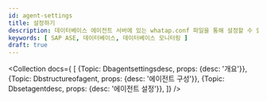 ```yaml
---
id: agent-settings
title: 설정하기
description: 데이터베이스 에이전트 서버에 있는 whatap.conf 파일을 통해 설정할 수 있는 옵션에 대해 알아봅니다.
keywords: [ SAP ASE, 데이터베이스, 데이터베이스 모니터링 ]
draft: true
---
```



<Collection docs={
  [
    {Topic: Dbagentsettingsdesc, props: {desc: '개요'}},
    {Topic: Dbstructureofagent, props: {desc: '에이전트 구성'}},
    {Topic: Dbsetagentdesc, props: {desc: '에이전트 설정'}},
  ]}
/>

<DocCardList/>
